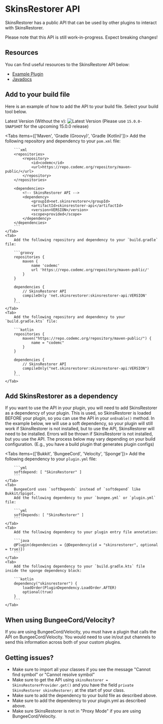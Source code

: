 
# SkinsRestorer API

SkinsRestorer has a public API that can be used by other plugins to interact with SkinsRestorer.

<Callout type="warning" emoji="🚨">
    Please note that this API is still work-in-progress. Expect breaking changes!
</Callout>

## Resources

You can find useful resources to the SkinsRestorer API below:

* [Example Plugin](https://github.com/SkinsRestorer/SkinsRestorerAPIExample)
* [Javadocs](https://jd.skinsrestorer.net)

## Add to your build file

Here is an example of how to add the API to your build file. Select your build tool below.

Latest Version (Without the v):
![Latest Version](https://img.shields.io/github/v/tag/SkinsRestorer/SkinsRestorerX?label=version)
(Please use `15.0.0-SNAPSHOT` for the upcoming 15.0.0 release)

<Tabs items={['Maven', 'Gradle (Groovy)', 'Gradle (Kotlin)']}>
    <Tab>
        Add the following repository and dependency to your `pom.xml` file:

        ```xml
        <repositories>
            <repository>
                <id>codemc</id>
                <url>https://repo.codemc.org/repository/maven-public/</url>
            </repository>
        </repositories>

        <dependencies>
            <!-- SkinsRestorer API -->
            <dependency>
                <groupId>net.skinsrestorer</groupId>
                <artifactId>skinsrestorer-api</artifactId>
                <version>VERSION</version>
                <scope>provided</scope>
            </dependency>
        </dependencies>
        ```
    </Tab>
    <Tab>
        Add the following repository and dependency to your `build.gradle` file:

        ```groovy
        repositories {
            maven {
                name 'codemc'
                url 'https://repo.codemc.org/repository/maven-public/'
            }
        }

        dependencies {
            // SkinsRestorer API
            compileOnly 'net.skinsrestorer:skinsrestorer-api:VERSION'
        }
        ```
    </Tab>
    <Tab>
        Add the following repository and dependency to your `build.gradle.kts` file:

        ```kotlin
        repositories {
            maven("https://repo.codemc.org/repository/maven-public/") {
                name = "codemc"
            }
        }

        dependencies {
            // SkinsRestorer API
            compileOnly("net.skinsrestorer:skinsrestorer-api:VERSION")
        }
        ```
    </Tab>
</Tabs>

## Add SkinsRestorer as a dependency

If you want to use the API in your plugin, you will need to add SkinsRestorer as a dependency of your plugin.
This is used, so SkinsRestorer is loaded BEFORE your plugin, so you can use the API in your `onEnable()` method.
In the example below, we will use a soft dependency, so your plugin will still work if SkinsRestorer is not installed,
but to use the API, SkinsRestorer will need to be installed.
Errors will be thrown if SkinsRestorer is not installed, but you use the API.
The process below may vary depending on your build configuration.
(E.g., you have a build plugin that generates plugin configs)

<Tabs items={['Bukkit', 'BungeeCord', 'Velocity', 'Sponge']}>
    <Tab>
        Add the following dependency to your `plugin.yml` file:

        ```yml
        softdepend: [ "SkinsRestorer" ]
        ```
    </Tab>
    <Tab>
        BungeeCord uses `softDepends` instead of `softdepend` like Bukkit/Spigot.
        Add the following dependency to your `bungee.yml` or `plugin.yml` file:

        ```yml
        softDepends: [ "SkinsRestorer" ]
        ```
    </Tab>
    <Tab>
        Add the following dependency to your plugin entry file annotation:

        ```java
        @Plugin(dependencies = {@Dependency(id = "skinsrestorer", optional = true)})
        ```
    </Tab>
    <Tab>
        Add the following dependency to your `build.gradle.kts` file inside the sponge dependency block:

        ```kotlin
        dependency("skinsrestorer") {
            loadOrder(PluginDependency.LoadOrder.AFTER)
            optional(true)
        }
        ```
    </Tab>
</Tabs>

## When using BungeeCord/Velocity?

If you are using BungeeCord/Velocity, you must have a plugin that calls the API on BungeeCord/Velocity.
You would need to use in/out put channels to send this information across both of your custom plugins.

## Getting issues?

* Make sure to import all your classes if you see the message "Cannot find symbol" or "Cannot resolve symbol"
* Make sure to get the API using `skinsRestorer = SkinsRestorerProvider.get()` and you have the field `private SkinsRestorer skinsRestorer;` at the start of your class.
* Make sure to add the dependency to your build file as described above.
* Make sure to add the dependency to your plugin.yml as described above.
* Make sure SkinsRestorer is not in "Proxy Mode" if you are using BungeeCord/Velocity.
